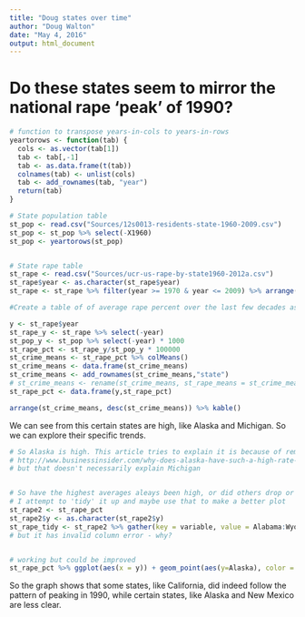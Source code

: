 ```yaml
---
title: "Doug states over time"
author: "Doug Walton"
date: "May 4, 2016"
output: html_document
---
```



# Do these states seem to mirror the national rape 'peak' of 1990?


```r
# function to transpose years-in-cols to years-in-rows
yeartorows <- function(tab) {
  cols <- as.vector(tab[1])
  tab <- tab[,-1]
  tab <- as.data.frame(t(tab))
  colnames(tab) <- unlist(cols)
  tab <- add_rownames(tab, "year")
  return(tab)
}

# State population table
st_pop <- read.csv("Sources/12s0013-residents-state-1960-2009.csv")
st_pop <- st_pop %>% select(-X1960)
st_pop <- yeartorows(st_pop)


# State rape table
st_rape <- read.csv("Sources/ucr-us-rape-by-state1960-2012a.csv")
st_rape$year <- as.character(st_rape$year)
st_rape <- st_rape %>% filter(year >= 1970 & year <= 2009) %>% arrange(year) %>% select(-United.States.Total)

#Create a table of of average rape percent over the last few decades as a way of identifying the 'worst'

y <- st_rape$year
st_rape_y <- st_rape %>% select(-year)
st_pop_y <- st_pop %>% select(-year) * 1000
st_rape_pct <- st_rape_y/st_pop_y * 100000
st_crime_means <- st_rape_pct %>% colMeans()
st_crime_means <- data.frame(st_crime_means)
st_crime_means <- add_rownames(st_crime_means,"state")
# st_crime_means <- rename(st_crime_means, st_rape_means = st_crime_means)
st_rape_pct <- data.frame(y,st_rape_pct)

arrange(st_crime_means, desc(st_crime_means)) %>% kable()


```

We can see from this certain states are high, like Alaska and Michigan. So we can explore their specific trends.

```r
# So Alaska is high. This article tries to explain it is because of remoteness
# http://www.businessinsider.com/why-does-alaska-have-such-a-high-rate-rape-2013-9
# but that doesn't necessarily explain Michigan


# So have the highest averages aleays been high, or did others drop or what?
# I attempt to 'tidy' it up and maybe use that to make a better plot
st_rape2 <- st_rape_pct
st_rape2$y <- as.character(st_rape2$y)
st_rape_tidy <- st_rape2 %>% gather(key = variable, value = Alabama:Wyoming)
# but it has invalid column error - why?


# working but could be improved
st_rape_pct %>% ggplot(aes(x = y)) + geom_point(aes(y=Alaska), color = "red") + geom_point(aes(y=Michigan), color="blue") + geom_point(aes(y=California)) + geom_point(aes(y=New.Mexico), color = "orange") + labs(title = "Selected Historically High Incidence States", y = "Rape in 100K persons", x = "Years" )

```

So the graph shows that some states, like California, did indeed follow the pattern of peaking in 1990, while certain states, like Alaska and New Mexico are less clear. 


